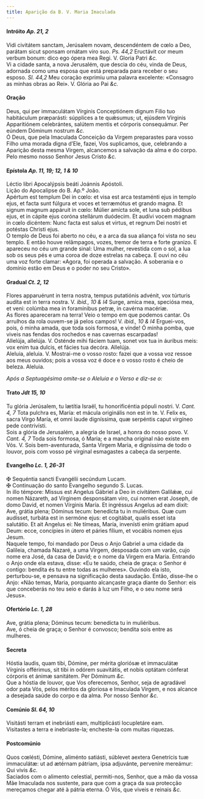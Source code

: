 ```yaml
---
title: Aparição da B. V. Maria Imaculada
---
```



<h4 class="text-center">Intróito <em>Ap. 21, 2</em></h4>
<div class="container-fluid">
<div class="row">
<div class="col-6 dropcaps text-justify">
Vidi civitátem sanctam, Jerúsalem novam, descendéntem de cœlo a Deo, parátam sicut sponsam ornátam viro suo. <em>Ps. 44,2</em> Eructávit cor meum verbum bonum: dico ego ópera mea Regi.
V. Gloria Patri <em>&c.</em>
</div>
<div class="col-6 dropcaps text-justify">
Vi a cidade santa, a nova Jerusalém, que descia do céu, vinda de Deus, adornada como uma esposa que está preparada para receber o seu esposo. <em>Sl. 44,2</em> Meu coração exprimiu uma palavra excelente: «Consagro as minhas obras ao Rei».
V. Glória ao Pai <em>&c.</em>
</div>
</div>
</div>

<h4 class="text-center">Oração</h4>
<div class="container-fluid">
<div class="row">
<div class="col-6 dropcaps text-justify">
Deus, qui per immaculátam Vírginis Conceptiónem dignum Filio tuo habitáculum præparásti: súpplices a te quǽsumus; ut, ejúsdem Vírginis Apparitiónem celebrántes, salútem mentis et córporis consequámur. Per eúndem Dóminum nostrum <em>&c.</em>
</div>
<div class="col-6 dropcaps text-justify">
Ó Deus, que pela Imaculada Conceição da Virgem preparastes para vosso Filho uma morada digna d’Ele, fazei, Vos suplicamos, que, celebrando a Aparição desta mesma Virgem, alcancemos a salvação da alma e do corpo. Pelo mesmo nosso Senhor Jesus Cristo <em>&c.</em>
</div>
</div>
</div>

<h4 class="text-center">Epístola <em>Ap. 11, 19; 12, 1 & 10</em></h4>
<div class="container-fluid">
<div class="row">
<div class="col-6 text-justify">
Léctio libri Apocalýpsis beáti Joánnis Apóstoli.
</div>
<div class="col-6 text-justify">
Lição do Apocalipse do B. Ap.º João.
</div>
<div class="col-6 dropcaps text-justify">
Apértum est templum Dei in cœlo: et visa est arca testaménti ejus in templo ejus, et facta sunt fúlgura et voces et terræmótus et grando magna. Et signum magnum appáruit in cœlo: Múlier amícta sole, et luna sub pédibus ejus, et in cápite ejus coróna stellárum duódecim. Et audívi vocem magnam in cœlo dicéntem: Nunc facta est salus et virtus, et regnum Dei nostri et potéstas Christi ejus.
</div>
<div class="col-6 dropcaps text-justify">
O templo de Deus foi aberto no céu, e a arca da sua aliança foi vista no seu templo. E então houve relâmpagos, vozes, tremor de terra e forte granizo. E apareceu no céu um grande sinal: Uma mulher, revestida com o sol, a lua sob os seus pés e uma coroa de doze estrelas na cabeça. E ouvi no céu uma voz forte clamar: «Agora, foi operada a salvação. A soberania e o domínio estão em Deus e o poder no seu Cristo».
</div>
</div>
</div>

<h4 class="text-center">Gradual <em>Ct. 2, 12</em></h4>
<div class="container-fluid">
<div class="row">
<div class="col-6 dropcaps text-justify">
Flores apparuérunt in terra nostra, tempus putatiónis advénit, vox túrturis audíta est in terra nostra. V. <em>ibid., 10 & l4</em> Surge, amíca mea, speciósa mea, et veni: colúmba mea in foramínibus petræ, in cavérna macériæ.
</div>
<div class="col-6 dropcaps text-justify">
As flores apareceram na terra! Veio o tempo em que podemos cantar. Os arrulhos da rola ouvem-se já pelos campos! V. <em>ibid., 10 & l4</em> Erguei-vos, pois, ó minha amada, que toda sois formosa, e vinde! Ó minha pomba, que viveis nas fendas dos rochedos e nas cavernas escarpadas!
</div>
<div class="col-6 text-justify">
Allelúja, allelúja. V. Osténde mihi fáciem tuam, sonet vox tua in áuribus meis: vox enim tua dulcis, et fácies tua decóra. Allelúja.
</div>
<div class="col-6 text-justify">
Aleluia, aleluia. V. Mostrai-me o vosso rosto: fazei que a vossa voz ressoe aos meus ouvidos; pois a vossa voz é doce e o vosso rosto é cheio de beleza. Aleluia.
</div>
</div>
</div>

<em>Após a Septuagésima omite-se o Aleluia e o Verso e diz-se o:</em>

<h4 class="text-center">Trato <em>Jdt 15, 10</em></h4>
<div class="container-fluid">
<div class="row">
<div class="col-6 dropcaps text-justify">
Tu glória Jerúsalem, tu lætítia Israël, tu honorificéntia pópuli nostri. V. <em>Cant. 4, 7</em> Tota pulchra es, María: et mácula originális non est in te. V. Felix es, sacra Virgo María, et omni laude digníssima, quæ serpéntis caput virgíneo pede contrivísti.
</div>
<div class="col-6 dropcaps text-justify">
Sois a glória de Jerusalém, a alegria de Israel, a honra do nosso povo. V. <em>Cant. 4, 7</em> Toda sois formosa, ó Maria; e a mancha original não existe em Vós. V. Sois bem-aventurada, Santa Virgem Maria, e digníssima de todo o louvor, pois com vosso pé virginal esmagastes a cabeça da serpente.
</div>
</div>
</div>

<h4 class="text-center">Evangelho <em>Lc. 1, 26-31</em></h4>
<div class="container-fluid">
<div class="row">
<div class="col-6 text-justify">
<span class="text-danger">&#10016;</span> Sequéntia sancti Evangélii secúndum Lucam.
</div>
<div class="col-6 text-justify">
<span class="text-danger">&#10016;</span> Continuação do santo Evangelho segundo S. Lucas.
</div>
<div class="col-6 dropcaps text-justify">
In illo témpore: Missus est Angelus Gábriel a Deo in civitátem Galilǽæ, cui nomen Názareth, ad Vírginem desponsátam viro, cui nomen erat Joseph, de domo David, et nomen Vírginis María. Et ingréssus Angelus ad eam dixit: Ave, grátia plena; Dóminus tecum: benedícta tu in muliéribus. Quæ cum audísset, turbáta est in sermóne ejus: et cogitábat, qualis esset ista salutátio. Et ait Angelus ei: Ne tímeas, María, invenísti enim grátiam apud Deum: ecce, concípies in útero et páries fílium, et vocábis nomen ejus Jesum.
</div>
<div class="col-6 dropcaps text-justify">
Naquele tempo, foi mandado por Deus o Anjo Gabriel a uma cidade da Galileia, chamada Nazaré, a uma Virgem, desposada com um varão, cujo nome era José, da casa de David; e o nome da Virgem era Maria. Entrando o Anjo onde ela estava, disse: «Eu te saúdo, cheia de graça: o Senhor é contigo: bendita és tu entre todas as mulheres». Ouvindo ela isto, perturbou-se, e pensava na significação desta saudação. Então, disse-lhe o Anjo: «Não temas, Maria, porquanto alcançaste graça diante do Senhor: eis que conceberás no teu seio e darás à luz um Filho, e o seu nome será Jesus».
</div>
</div>
</div>

<h4 class="text-center">Ofertório <em>Lc. 1, 28</em></h4>
<div class="container-fluid">
<div class="row">
<div class="col-6 dropcaps text-justify">
Ave, grátia plena; Dóminus tecum: benedícta tu in muliéribus.
</div>
<div class="col-6 dropcaps text-justify">
Ave, ó cheia de graça; o Senhor é convosco; bendita sois entre as mulheres.
</div>
</div>
</div>

<h4 class="text-center">Secreta</h4>
<div class="container-fluid">
<div class="row">
<div class="col-6 dropcaps text-justify">
Hóstia laudis, quam tibi, Dómine, per mérita gloriósæ et immaculátæ Vírginis offérimus, sit tibi in odórem suavitátis, et nobis optátam cónferat córporis et ánimæ sanitátem. Per Dóminum <em>&c.</em>
</div>
<div class="col-6 dropcaps text-justify">
Que a hóstia de louvor, que Vos oferecemos, Senhor, seja de agradável odor pata Vós, pelos méritos da gloriosa e Imaculada Virgem, e nos alcance a desejada saúde do corpo e da alma. Por nosso Senhor <em>&c.</em>
</div>
</div>
</div>

<h4 class="text-center">Comúnio <em>Sl. 64, 10</em></h4>
<div class="container-fluid">
<div class="row">
<div class="col-6 dropcaps text-justify">
Visitásti terram et inebriásti eam, multiplicásti locupletáre eam.
</div>
<div class="col-6 dropcaps text-justify">
Visitastes a terra e inebriaste-la; encheste-la com muitas riquezas.
</div>
</div>
</div>

<h4 class="text-center">Postcomúnio</h4>
<div class="container-fluid">
<div class="row">
<div class="col-6 dropcaps text-justify">
Quos cœlésti, Dómine, aliménto satiásti, súblevet aextera Genetrícis tuæ immaculátæ: ut ad ætérnam pátriam, ipsa adjuvánte, perveníre mereámur: Qui vivis <em>&c.</em>
</div>
<div class="col-6 dropcaps text-justify">
Saciados com o alimento celestial, permiti-nos, Senhor, que a mão da vossa Mãe Imaculada nos sustente, para que com a graça da sua protecção mereçamos chegar até à pátria eterna. Ó Vós, que viveis e reinais <em>&c.</em>
</div>
</div>
</div>
